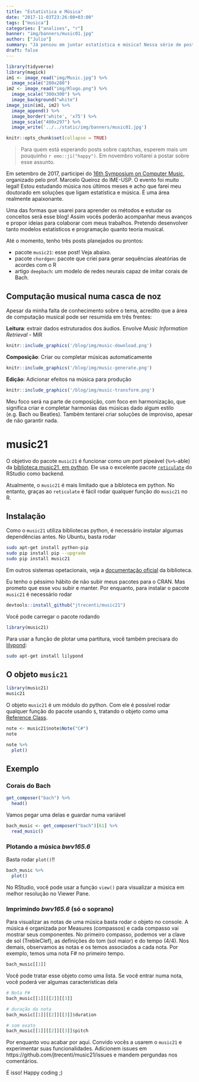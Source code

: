 ```yaml
---
title: "Estatística e Música"
date: "2017-11-03T23:26:00+03:00"
tags: ["musica"]
categories: ["analises", "r"]
banner: "img/banners/music01.jpg"
author: ["Julio"]
summary: "Já pensou em juntar estatística e música? Nessa série de posts mostro como estou pensando em fazer isso e os pacotes que vou criar nessa jornada..."
draft: false
---
```


```r
library(tidyverse)
library(magick)
im1 <- image_read("img/Music.jpg") %>% 
  image_scale("280x280")
im2 <- image_read("img/Rlogo.png") %>% 
  image_scale("300x300") %>% 
  image_background("white")
image_join(im1, im2) %>% 
  image_append() %>% 
  image_border('white', 'x75') %>%
  image_scale("400x297") %>% 
  image_write('../../static/img/banners/music01.jpg')
```

```r
knitr::opts_chunk$set(collapse = TRUE)
```

> Para quem está esperando posts sobre captchas, esperem mais um pouquinho `r emo::ji("happy")`. Em novembro voltarei a postar sobre esse assunto.

Em setembro de 2017, participei do [16th Symposium on Computer Music](http://compmus.ime.usp.br/sbcm/2017), organizado pelo prof. Marcelo Queiroz do IME-USP. O evento foi muito legal! Estou estudando música nos últimos meses e acho que farei meu doutorado em soluções que ligam estatística e música. É uma área realmente apaixonante.

Uma das formas que usarei para aprender os métodos e estudar os conceitos será esse blog! Assim vocês poderão acompanhar meus avanços e propor ideias para colaborar com meus trabalhos. Pretendo desenvolver tanto modelos estatísticos e programação quanto teoria musical.

Até o momento, tenho três posts planejados ou prontos:

- pacote `music21`: esse post! Veja abaixo.
- pacote `chordgen`: pacote que criei para gerar sequências aleatórias de acordes com o R
- artigo `deepbach`: um modelo de redes neurais capaz de imitar corais de Bach.

## Computação musical numa casca de noz

Apesar da minha falta de conhecimento sobre o tema, acredito que a área de computação musical pode ser resumida em três frentes:

**Leitura**: extrair dados estruturados dos áudios. Envolve *Music Information Retrieval* - MIR

```r
knitr::include_graphics('/blog/img/music-download.png')
```


**Composição**: Criar ou completar músicas automaticamente

```r
knitr::include_graphics('/blog/img/music-generate.png')
```


**Edição**: Adicionar efeitos na música para produção

```r
knitr::include_graphics('/blog/img/music-transform.png')
```

Meu foco será na parte de composição, com foco em harmonização, que significa criar e completar harmonias das músicas dado algum estilo (e.g. Bach ou Beatles). Também tentarei criar soluções de improviso, apesar de não garantir nada.

# music21

O objetivo do pacote `music21` é funcionar como um port pipeável (`%>%`-able) da [biblioteca music21, em python](http://web.mit.edu/music21/doc/index.html). Ele usa o excelente pacote [`reticulate`](https://github.com/rstudio/reticulate) do RStudio como backend.

Atualmente, o `music21` é mais limitado que a bibloteca em python. No entanto, graças ao `reticulate` é fácil rodar qualquer função do `music21` no R.

## Instalação

Como o `music21` utiliza bibliotecas python, é necessário instalar algumas dependências antes. No Ubuntu, basta rodar

```bash
sudo apt-get install python-pip
sudo pip install pip --upgrade
sudo pip install music21
```

Em outros sistemas opetacionais, veja a [documentação oficial](http://web.mit.edu/music21/) da biblioteca.

Eu tenho o péssimo hábito de não subir meus pacotes para o CRAN. Mas prometo que esse vou subir e manter. Por enquanto, para instalar o pacote `music21` é necessário rodar

```r
devtools::install_github("jtrecenti/music21")
```

Você pode carregar o pacote rodando

```r
library(music21)
```

Para usar a função de plotar uma partitura, você também precisara do [lilypond](http://lilypond.org/):

```bash
sudo apt-get install lilypond
```


## O objeto `music21`

```r
library(music21)
music21
```


O objeto `music21` é um módulo do python. Com ele é possível rodar qualquer função do pacote usando `$`, tratando o objeto como uma [Reference Class](http://adv-r.had.co.nz/R5.html).

```r
note <- music21$note$Note("C#")
note
```

```r
note %>% 
  plot()
```

## Exemplo

### Corais do Bach

```r
get_composer("bach") %>% 
  head()
```

Vamos pegar uma delas e guardar numa variável

```r
bach_music <- get_composer("bach")[61] %>% 
  read_music()
```

### Plotando a música *bwv165.6*

Basta rodar `plot()`!!

```r
bach_music %>% 
  plot()
```

No RStudio, você pode usar a função `view()` para visualizar a música em melhor resolução no Viewer Pane.

### Imprimindo *bwv165.6* (só o soprano)

Para visualizar as notas de uma música basta rodar o objeto no console. A música é organizada por Measures (compassos) e cada compasso vai mostrar seus componentes. No primeiro compasso, podemos ver a clave de sol (TrebleClef), as definições do tom (sol maior) e do tempo (4/4). Nos demais, observamos as notas e os temos associados a cada nota. Por exemplo, temos uma nota F# no primeiro tempo.

```r
bach_music[[1]]
```

Você pode tratar esse objeto como uma lista. Se você entrar numa nota, você poderá ver algumas características dela

```r
# Nota F#
bach_music[[1]][[2]][[3]]

# duração da nota
bach_music[[1]][[2]][[3]]$duration

# som exato
bach_music[[1]][[2]][[3]]$pitch
```

Por enquanto vou acabar por aqui. Convido vocês a usarem o `music21` e experimentar suas funcionalidades. Adicionem issues em https://github.com/jtrecenti/music21/issues e mandem pergundas nos comentários.

É isso! Happy coding ;)







